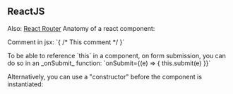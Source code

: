 == ReactJS ==
Also: [[React Router]]
Anatomy of a react component:

{{{class="javascript"
import React from 'react';
// Alternative:
// import React, { Component } from 'react';
// class FirstComponent extends Component {

class FirstComponent extends React.Component {
  render() {
    return (
      <p>Hello</p>
    )
  }
}
// 'return' can only return one element! If you need more than one, wrap the elements in a div
export default FirstComponent;
}}}

Comment in jsx: `{ /* This comment */ }`


To be able to reference `this` in a component, on form submission, you can do so in an _onSubmit_ function: `onSubmit={(e) => { this.submit(e) }}`

Alternatively, you can use a "constructor" before the component is instantiated:
{{{class="javascript"
class FirstCompnent extends React.Component {
  constructor() {
    super();
    this.submit = this.submit.bind(this);
}}}
